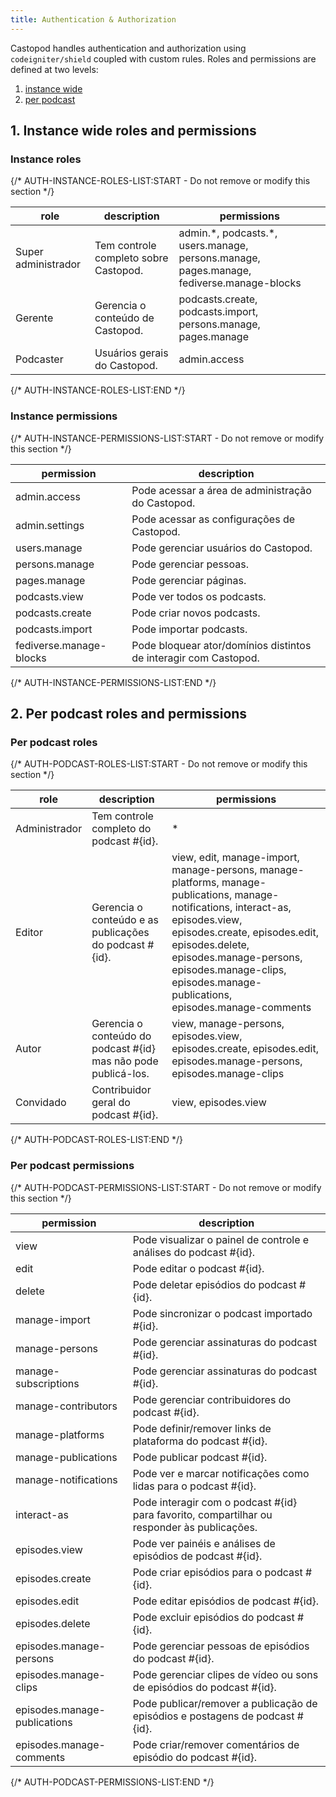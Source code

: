 ```yaml
---
title: Authentication & Authorization
---
```


Castopod handles authentication and authorization using `codeigniter/shield`
coupled with custom rules. Roles and permissions are defined at two levels:

1. [instance wide](#1-instance-wide-roles-and-permissions)
2. [per podcast](#2-per-podcast-roles-and-permissions)

## 1. Instance wide roles and permissions

### Instance roles

{/* AUTH-INSTANCE-ROLES-LIST:START - Do not remove or modify this section */}

| role                | description                           | permissions                                                                                |
| ------------------- | ------------------------------------- | ------------------------------------------------------------------------------------------ |
| Super administrador | Tem controle completo sobre Castopod. | admin.\*, podcasts.\*, users.manage, persons.manage, pages.manage, fediverse.manage-blocks |
| Gerente             | Gerencia o conteúdo de Castopod.      | podcasts.create, podcasts.import, persons.manage, pages.manage                             |
| Podcaster           | Usuários gerais do Castopod.          | admin.access                                                                               |

{/* AUTH-INSTANCE-ROLES-LIST:END */}

### Instance permissions

{/* AUTH-INSTANCE-PERMISSIONS-LIST:START - Do not remove or modify this section */}

| permission              | description                                                      |
| ----------------------- | ---------------------------------------------------------------- |
| admin.access            | Pode acessar a área de administração do Castopod.                |
| admin.settings          | Pode acessar as configurações de Castopod.                       |
| users.manage            | Pode gerenciar usuários do Castopod.                             |
| persons.manage          | Pode gerenciar pessoas.                                          |
| pages.manage            | Pode gerenciar páginas.                                          |
| podcasts.view           | Pode ver todos os podcasts.                                      |
| podcasts.create         | Pode criar novos podcasts.                                       |
| podcasts.import         | Pode importar podcasts.                                          |
| fediverse.manage-blocks | Pode bloquear ator/domínios distintos de interagir com Castopod. |

{/* AUTH-INSTANCE-PERMISSIONS-LIST:END */}

## 2. Per podcast roles and permissions

### Per podcast roles

{/* AUTH-PODCAST-ROLES-LIST:START - Do not remove or modify this section */}

| role          | description                                                      | permissions                                                                                                                                                                                                                                                                                 |
| ------------- | ---------------------------------------------------------------- | ------------------------------------------------------------------------------------------------------------------------------------------------------------------------------------------------------------------------------------------------------------------------------------------- |
| Administrador | Tem controle completo do podcast #\{id\}.                        | \*                                                                                                                                                                                                                                                                                          |
| Editor        | Gerencia o conteúdo e as publicações do podcast #\{id\}.         | view, edit, manage-import, manage-persons, manage-platforms, manage-publications, manage-notifications, interact-as, episodes.view, episodes.create, episodes.edit, episodes.delete, episodes.manage-persons, episodes.manage-clips, episodes.manage-publications, episodes.manage-comments |
| Autor         | Gerencia o conteúdo do podcast #\{id\} mas não pode publicá-los. | view, manage-persons, episodes.view, episodes.create, episodes.edit, episodes.manage-persons, episodes.manage-clips                                                                                                                                                                         |
| Convidado     | Contribuidor geral do podcast #\{id\}.                           | view, episodes.view                                                                                                                                                                                                                                                                         |

{/* AUTH-PODCAST-ROLES-LIST:END */}

### Per podcast permissions

{/* AUTH-PODCAST-PERMISSIONS-LIST:START - Do not remove or modify this section */}

| permission                   | description                                                                                   |
| ---------------------------- | --------------------------------------------------------------------------------------------- |
| view                         | Pode visualizar o painel de controle e análises do podcast #\{id\}.                           |
| edit                         | Pode editar o podcast #\{id\}.                                                                |
| delete                       | Pode deletar episódios do podcast #\{id\}.                                                    |
| manage-import                | Pode sincronizar o podcast importado #\{id\}.                                                 |
| manage-persons               | Pode gerenciar assinaturas do podcast #\{id\}.                                                |
| manage-subscriptions         | Pode gerenciar assinaturas do podcast #\{id\}.                                                |
| manage-contributors          | Pode gerenciar contribuidores do podcast #\{id\}.                                             |
| manage-platforms             | Pode definir/remover links de plataforma do podcast #\{id\}.                                  |
| manage-publications          | Pode publicar podcast #\{id\}.                                                                |
| manage-notifications         | Pode ver e marcar notificações como lidas para o podcast #\{id\}.                             |
| interact-as                  | Pode interagir com o podcast #\{id\} para favorito, compartilhar ou responder às publicações. |
| episodes.view                | Pode ver painéis e análises de episódios de podcast #\{id\}.                                  |
| episodes.create              | Pode criar episódios para o podcast #\{id\}.                                                  |
| episodes.edit                | Pode editar episódios de podcast #\{id\}.                                                     |
| episodes.delete              | Pode excluir episódios do podcast #\{id\}.                                                    |
| episodes.manage-persons      | Pode gerenciar pessoas de episódios do podcast #\{id\}.                                       |
| episodes.manage-clips        | Pode gerenciar clipes de vídeo ou sons de episódios do podcast #\{id\}.                       |
| episodes.manage-publications | Pode publicar/remover a publicação de episódios e postagens de podcast #\{id\}.               |
| episodes.manage-comments     | Pode criar/remover comentários de episódio do podcast #\{id\}.                                |

{/* AUTH-PODCAST-PERMISSIONS-LIST:END */}
